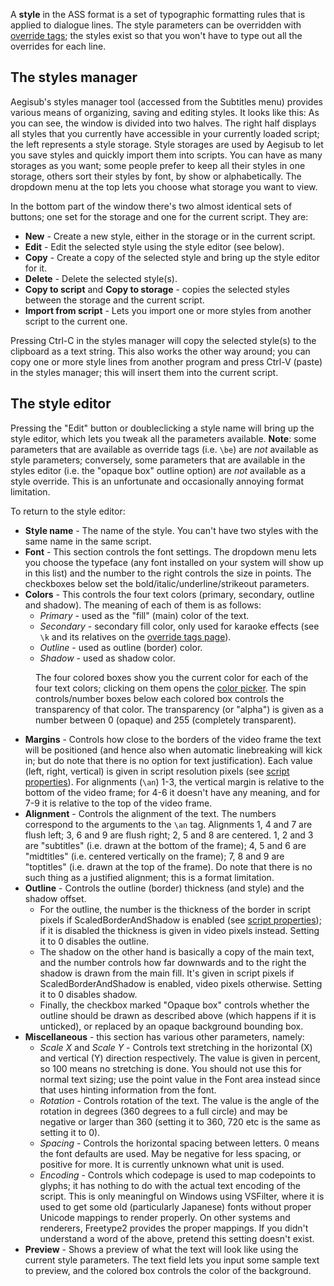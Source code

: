 A '''style''' in the ASS format is a set of typographic formatting rules that is applied to dialogue lines. The style parameters can be overridden with [[ASS Tags|override tags]]; the styles exist so that you won't have to type out all the overrides for each line.

==The styles manager==
Aegisub's styles manager tool (accessed from the Subtitles menu) provides various means of organizing, saving and editing styles. It looks like this:
{{Todo|screenshot}}
As you can see, the window is divided into two halves. The right half displays all styles that you currently have accessible in your currently loaded script; the left represents a style storage. Style storages are used by Aegisub to let you save styles and quickly import them into scripts. You can have as many storages as you want; some people prefer to keep all their styles in one storage, others sort their styles by font, by show or alphabetically. The dropdown menu at the top lets you choose what storage you want to view.

In the bottom part of the window there's two almost identical sets of buttons; one set for the storage and one for the current script. They are:
* '''New''' - Create a new style, either in the storage or in the current script.
* '''Edit''' - Edit the selected style using the style editor (see below).
* '''Copy''' - Create a copy of the selected style and bring up the style editor for it.
* '''Delete''' - Delete the selected style(s).
* '''Copy to script''' and '''Copy to storage''' - copies the selected styles between the storage and the current script.
* '''Import from script''' - Lets you import one or more styles from another script to the current one.

Pressing Ctrl-C in the styles manager will copy the selected style(s) to the clipboard as a text string. This also works the other way around; you can copy one or more style lines from another program and press Ctrl-V (paste) in the styles manager; this will insert them into the current script.

==The style editor==
Pressing the "Edit" button or doubleclicking a style name will bring up the style editor, which lets you tweak all the parameters available. '''Note''': some parameters that are available as override tags (i.e. <tt>\be</tt>) are ''not'' available as style parameters; conversely, some parameters that are available in the styles editor (i.e. the "opaque box" outline option) are ''not'' available as a style override. This is an unfortunate and occasionally annoying format limitation.

To return to the style editor:
{{Todo|screenshot}}
* '''Style name''' - The name of the style. You can't have two styles with the same name in the same script.
* '''Font''' - This section controls the font settings. The dropdown menu lets you choose the typeface (any font installed on your system will show up in this list) and the number to the right controls the size in points. The checkboxes below set the bold/italic/underline/strikeout parameters.
* '''Colors''' - This controls the four text colors (primary, secondary, outline and shadow). The meaning of each of them is as follows:
** ''Primary'' - used as the "fill" (main) color of the text.
** ''Secondary'' - secondary fill color, only used for karaoke effects (see <tt>\k</tt> and its relatives on the [[ASS Tags|override tags page]]).
** ''Outline'' - used as outline (border) color.
** ''Shadow'' - used as shadow color.
: The four colored boxes show you the current color for each of the four text colors; clicking on them opens the [[Colour Picker|color picker]]. The spin controls/number boxes below each colored box controls the transparency of that color. The transparency (or "alpha") is given as a number between 0 (opaque) and 255 (completely transparent).
* '''Margins''' - Controls how close to the borders of the video frame the text will be positioned (and hence also when automatic linebreaking will kick in; but do note that there is no option for text justification). Each value (left, right, vertical) is given in script resolution pixels (see [[Script Properties|script properties]]). For alignments (<tt>\an</tt>) 1-3, the vertical margin is relative to the bottom of the video frame; for 4-6 it doesn't have any meaning, and for 7-9 it is relative to the top of the video frame.
* '''Alignment''' - Controls the alignment of the text. The numbers correspond to the arguments to the <tt>\an</tt> tag. Alignments 1, 4 and 7 are flush left; 3, 6 and 9 are flush right; 2, 5 and 8 are centered. 1, 2 and 3 are "subtitles" (i.e. drawn at the bottom of the frame); 4, 5 and 6 are "midtitles" (i.e. centered vertically on the frame); 7, 8 and 9 are "toptitles" (i.e. drawn at the top of the frame). Do note that there is no such thing as a justified alignment; this is a format limitation.
* '''Outline''' - Controls the outline (border) thickness (and style) and the shadow offset.
**For the outline, the number is the thickness of the border in script pixels if ScaledBorderAndShadow is enabled (see [[Script_Properties|script properties]]); if it is disabled the thickness is given in video pixels instead. Setting it to 0 disables the outline.
**The shadow on the other hand is basically a copy of the main text, and the number controls how far downwards and to the right the shadow is drawn from the main fill. It's given in script pixels if ScaledBorderAndShadow is enabled, video pixels otherwise. Setting it to 0 disables shadow.
**Finally, the checkbox marked "Opaque box" controls whether the outline should be drawn as described above (which happens if it is unticked), or replaced by an opaque background bounding box.
* '''Miscellaneous''' - this section has various other parameters, namely:
** ''Scale X'' and ''Scale Y'' - Controls text stretching in the horizontal (X) and vertical (Y) direction respectively. The value is given in percent, so 100 means no stretching is done. You should not use this for normal text sizing; use the point value in the Font area instead since that uses hinting information from the font.
** ''Rotation'' - Controls rotation of the text. The value is the angle of the rotation in degrees (360 degrees to a full circle) and may be negative or larger than 360 (setting it to 360, 720 etc is the same as setting it to 0).
** ''Spacing'' - Controls the horizontal spacing between letters. 0 means the font defaults are used. May be negative for less spacing, or positive for more. It is currently unknown what unit is used.
** ''Encoding'' - Controls which codepage is used to map codepoints to glyphs; it has nothing to do with the actual text encoding of the script. This is only meaningful on Windows using VSFilter, where it is used to get some old (particularly Japanese) fonts without proper Unicode mappings to render properly. On other systems and renderers, Freetype2 provides the proper mappings. If you didn't understand a word of the above, pretend this setting doesn't exist.
* '''Preview''' - Shows a preview of what the text will look like using the current style parameters. The text field lets you input some sample text to preview, and the colored box controls the color of the background.